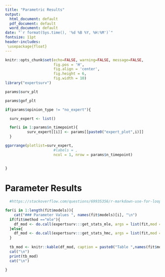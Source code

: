```yaml
---
title: "Parametric Results"
output:
  html_document: default
  pdf_document: default
  word_document: default
date: "`r format(Sys.time(), '%d %B %Y, %H:%M')`"
fontsize: 11pt
header-includes:
 \usepackage{float}
---
```



```r
knitr::opts_chunk$set(echo=FALSE, warning=FALSE, message=FALSE,
                      fig.pos = 'H',
                      fig.align = 'center',
                      fig.height = 6,
                      fig.width = 10)
library("expertsurv")
```


```r

params$surv_plt

```


```r

params$gof_plt

```


```r

if(params$opinion_type != "no_expert"){

  surv_expert <- list()

  for(i in 1:params$n_timepoint){
          surv_expert[[i]] <- params[[paste0("expert_plot",i)]] 
  }

ggarrange(plotlist=surv_expert,
                      #labels = ,
                      ncol = 1, nrow = params$n_timepoint)
  
  
}


```

# Parameter Results


```r
  #https://stackoverflow.com/questions/69935356/r-markdown-use-for-loop-to-generate-text-and-display-figure-table

for(i in 1:length(fit$models)){
    cat("### Parameter Values ", names(fit$models)[i], "\n")
  if(fit$method =="mle"){
    df_mod <- do.call(expertsurv:::get_stats_mle, args = list(fit,mod =i ))
  }else{
    df_mod <- do.call(expertsurv:::get_stats_hmc, args = list(fit,mod =i))
  }
  
  tb_mod <- knitr::kable(df_mod, caption = paste0("Table ",names(fit$models)[i]),digits = 3)
  cat("\n")
  print(tb_mod)
  cat("\n")
  
}


```